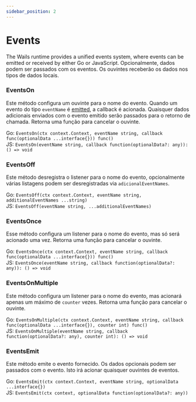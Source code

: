 ```yaml
---
sidebar_position: 2
---
```


# Events

The Wails runtime provides a unified events system, where events can be emitted or received by either Go or JavaScript. Opcionalmente, dados podem ser passados com os eventos. Os ouvintes receberão os dados nos tipos de dados locais.

### EventsOn

Este método configura um ouvinte para o nome do evento. Quando um evento do tipo `eventName` é [emitted](#EventsEmit), a callback é acionada. Quaisquer dados adicionais enviados com o evento emitido serão passados para o retorno de chamada. Retorna uma função para cancelar o ouvinte.

Go: `EventsOn(ctx context.Context, eventName string, callback func(optionalData ...interface{})) func()`<br/> JS: `EventsOn(eventName string, callback function(optionalData?: any)): () => void`

### EventsOff

Este método desregistra o listener para o nome do evento, opcionalmente várias listagens podem ser desregistradas via `adicionalEventNames`.

Go: `EventsOff(ctx context.Context, eventName string, additionalEventNames ...string)`<br/> JS: `EventsOff(eventName string, ...additionalEventNames)`

### EventsOnce

Esse método configura um listener para o nome do evento, mas só será acionado uma vez. Retorna uma função para cancelar o ouvinte.

Go: `EventsOnce(ctx context.Context, eventName string, callback func(optionalData ...interface{})) func()`<br/> JS: `EventsOnce(eventName string, callback function(optionalData?: any)): () => void`

### EventsOnMultiple

Este método configura um listener para o nome do evento, mas acionará apenas um máximo de `counter` vezes. Retorna uma função para cancelar o ouvinte.

Go: `EventsOnMultiple(ctx context.Context, eventName string, callback func(optionalData ...interface{}), counter int) func()`<br/> JS: `EventsOnMultiple(eventName string, callback function(optionalData?: any), counter int): () => void`

### EventsEmit

Este método emite o evento fornecido. Os dados opcionais podem ser passados com o evento. Isto irá acionar quaisquer ouvintes de eventos.

Go: `EventsEmit(ctx context.Context, eventName string, optionalData ...interface{})`<br/> JS: `EventsEmit(ctx context, optionalData function(optionalData?: any))`
